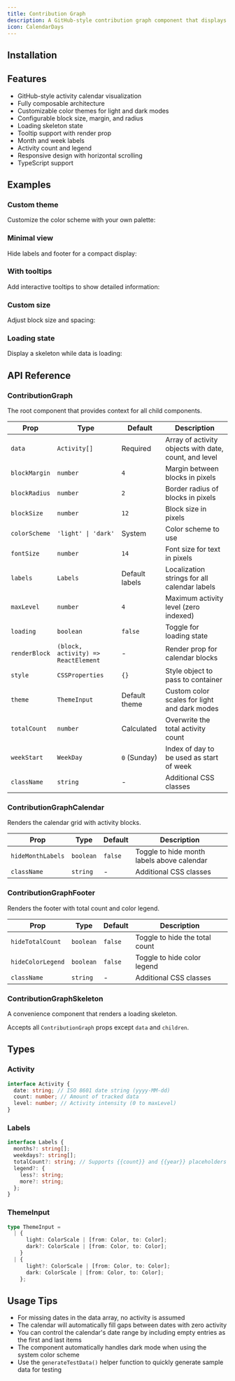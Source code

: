 ```yaml
---
title: Contribution Graph
description: A GitHub-style contribution graph component that displays activity levels over time.
icon: CalendarDays
---
```


<Preview path="contribution-graph" />

## Installation

<Installer packageName="contribution-graph" />

## Features

- GitHub-style activity calendar visualization
- Fully composable architecture
- Customizable color themes for light and dark modes
- Configurable block size, margin, and radius
- Loading skeleton state
- Tooltip support with render prop
- Month and week labels
- Activity count and legend
- Responsive design with horizontal scrolling
- TypeScript support

## Examples

### Custom theme

Customize the color scheme with your own palette:

<Preview path="contribution-graph-custom-theme" />

### Minimal view

Hide labels and footer for a compact display:

<Preview path="contribution-graph-minimal" />

### With tooltips

Add interactive tooltips to show detailed information:

<Preview path="contribution-graph-tooltip" />

### Custom size

Adjust block size and spacing:

<Preview path="contribution-graph-size" />

### Loading state

Display a skeleton while data is loading:

<Preview path="contribution-graph-loading" />

## API Reference

### ContributionGraph

The root component that provides context for all child components.

| Prop | Type | Default | Description |
| --- | --- | --- | --- |
| `data` | `Activity[]` | Required | Array of activity objects with date, count, and level |
| `blockMargin` | `number` | `4` | Margin between blocks in pixels |
| `blockRadius` | `number` | `2` | Border radius of blocks in pixels |
| `blockSize` | `number` | `12` | Block size in pixels |
| `colorScheme` | `'light' \| 'dark'` | System | Color scheme to use |
| `fontSize` | `number` | `14` | Font size for text in pixels |
| `labels` | `Labels` | Default labels | Localization strings for all calendar labels |
| `maxLevel` | `number` | `4` | Maximum activity level (zero indexed) |
| `loading` | `boolean` | `false` | Toggle for loading state |
| `renderBlock` | `(block, activity) => ReactElement` | - | Render prop for calendar blocks |
| `style` | `CSSProperties` | `{}` | Style object to pass to container |
| `theme` | `ThemeInput` | Default theme | Custom color scales for light and dark modes |
| `totalCount` | `number` | Calculated | Overwrite the total activity count |
| `weekStart` | `WeekDay` | `0` (Sunday) | Index of day to be used as start of week |
| `className` | `string` | - | Additional CSS classes |

### ContributionGraphCalendar

Renders the calendar grid with activity blocks.

| Prop | Type | Default | Description |
| --- | --- | --- | --- |
| `hideMonthLabels` | `boolean` | `false` | Toggle to hide month labels above calendar |
| `className` | `string` | - | Additional CSS classes |

### ContributionGraphFooter

Renders the footer with total count and color legend.

| Prop | Type | Default | Description |
| --- | --- | --- | --- |
| `hideTotalCount` | `boolean` | `false` | Toggle to hide the total count |
| `hideColorLegend` | `boolean` | `false` | Toggle to hide color legend |
| `className` | `string` | - | Additional CSS classes |

### ContributionGraphSkeleton

A convenience component that renders a loading skeleton.

Accepts all `ContributionGraph` props except `data` and `children`.

## Types

### Activity

```typescript
interface Activity {
  date: string; // ISO 8601 date string (yyyy-MM-dd)
  count: number; // Amount of tracked data
  level: number; // Activity intensity (0 to maxLevel)
}
```

### Labels

```typescript
interface Labels {
  months?: string[];
  weekdays?: string[];
  totalCount?: string; // Supports {{count}} and {{year}} placeholders
  legend?: {
    less?: string;
    more?: string;
  };
}
```

### ThemeInput

```typescript
type ThemeInput =
  | {
      light: ColorScale | [from: Color, to: Color];
      dark?: ColorScale | [from: Color, to: Color];
    }
  | {
      light?: ColorScale | [from: Color, to: Color];
      dark: ColorScale | [from: Color, to: Color];
    };
```

## Usage Tips

- For missing dates in the data array, no activity is assumed
- The calendar will automatically fill gaps between dates with zero activity
- You can control the calendar's date range by including empty entries as the first and last items
- The component automatically handles dark mode when using the system color scheme
- Use the `generateTestData()` helper function to quickly generate sample data for testing